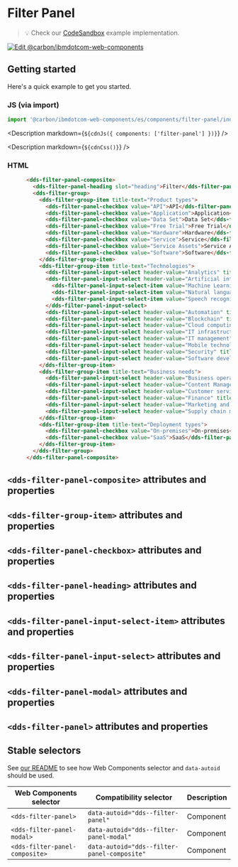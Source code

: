 




# Filter Panel

> 💡 Check our
> [CodeSandbox](https://githubbox.com/carbon-design-system/carbon-for-ibm-dotcom/tree/v1/packages/web-components/examples/codesandbox/components/filter-panel)
> example implementation.

[![Edit @carbon/ibmdotcom-web-components](https://codesandbox.io/static/img/play-codesandbox.svg)](https://githubbox.com/carbon-design-system/carbon-for-ibm-dotcom/tree/v1/packages/web-components/examples/codesandbox/components/filter-panel)

## Getting started

Here's a quick example to get you started.

### JS (via import)

```javascript
import '@carbon/ibmdotcom-web-components/es/components/filter-panel/index.js';

```

<Description markdown={`${cdnJs({ components: ['filter-panel'] })}`} />

<Description markdown={`${cdnCss()}`} />

### HTML

```html
      <dds-filter-panel-composite>
        <dds-filter-panel-heading slot="heading">Filter</dds-filter-panel-heading>
        <dds-filter-group>
          <dds-filter-group-item title-text="Product types">
            <dds-filter-panel-checkbox value="API">API</dds-filter-panel-checkbox>
            <dds-filter-panel-checkbox value="Application">Application</dds-filter-panel-checkbox>
            <dds-filter-panel-checkbox value="Data Set">Data Set</dds-filter-panel-checkbox>
            <dds-filter-panel-checkbox value="Free Trial">Free Trial</dds-filter-panel-checkbox>
            <dds-filter-panel-checkbox value="Hardware">Hardware</dds-filter-panel-checkbox>
            <dds-filter-panel-checkbox value="Service">Service</dds-filter-panel-checkbox>
            <dds-filter-panel-checkbox value="Service Assets">Service Assets</dds-filter-panel-checkbox>
            <dds-filter-panel-checkbox value="Software">Software</dds-filter-panel-checkbox>
          </dds-filter-group-item>
          <dds-filter-group-item title-text="Technologies">
            <dds-filter-panel-input-select header-value="Analytics" title="Analytics"></dds-filter-panel-input-select>
            <dds-filter-panel-input-select header-value="Artificial intelligence" title="Artificial intelligence">
              <dds-filter-panel-input-select-item value="Machine Learning">Machine Learning</dds-filter-panel-input-select-item>
              <dds-filter-panel-input-select-item value="Natural language processing">Natural language processing</dds-filter-panel-input-select-item>
              <dds-filter-panel-input-select-item value="Speech recognition">Speech recognition</dds-filter-panel-input-select-item>
            </dds-filter-panel-input-select>
            <dds-filter-panel-input-select header-value="Automation" title="Automation"></dds-filter-panel-input-select>
            <dds-filter-panel-input-select header-value="Blockchain" title="Blockchain"></dds-filter-panel-input-select>
            <dds-filter-panel-input-select header-value="Cloud computing" title="Cloud computing"></dds-filter-panel-input-select>
            <dds-filter-panel-input-select header-value="IT infrastructure" title="IT infrastructure"></dds-filter-panel-input-select>
            <dds-filter-panel-input-select header-value="IT management" title="IT management"></dds-filter-panel-input-select>
            <dds-filter-panel-input-select header-value="Mobile technologys" title="Mobile technology"></dds-filter-panel-input-select>
            <dds-filter-panel-input-select header-value="Security" title="Security"></dds-filter-panel-input-select>
            <dds-filter-panel-input-select header-value="Software development" title="Software development"></dds-filter-panel-input-select>
          </dds-filter-group-item>
          <dds-filter-group-item title-text="Business needs">
            <dds-filter-panel-input-select header-value="Business operations" title="Business operations"></dds-filter-panel-input-select>
            <dds-filter-panel-input-select header-value="Content Management" title="Content Management"></dds-filter-panel-input-select>
            <dds-filter-panel-input-select header-value="Customer service" title="Customer service"></dds-filter-panel-input-select>
            <dds-filter-panel-input-select header-value="Finance" title="Finance"></dds-filter-panel-input-select>
            <dds-filter-panel-input-select header-value="Marketing and sales" title="Marketing and sales"></dds-filter-panel-input-select>
            <dds-filter-panel-input-select header-value="Supply chain management" title="Supply chain management"></dds-filter-panel-input-select>
          </dds-filter-group-item>
          <dds-filter-group-item title-text="Deployment types">
            <dds-filter-panel-checkbox value="On-premises">On-premises</dds-filter-panel-checkbox>
            <dds-filter-panel-checkbox value="SaaS">SaaS</dds-filter-panel-checkbox>
          </dds-filter-group-item>
        </dds-filter-group>
      </dds-filter-panel-composite>
```

## `<dds-filter-panel-composite>` attributes and properties

<Props of="dds-filter-panel-composite" />

## `<dds-filter-group-item>` attributes and properties

<Props of="dds-filter-group-item" />

## `<dds-filter-panel-checkbox>` attributes and properties

<Props of="dds-filter-panel-checkbox" />

## `<dds-filter-panel-heading>` attributes and properties

<Props of="dds-filter-panel-heading" />

## `<dds-filter-panel-input-select-item>` attributes and properties

<Props of="dds-filter-panel-input-select-item" />

## `<dds-filter-panel-input-select>` attributes and properties

<Props of="dds-filter-panel-input-select" />

## `<dds-filter-panel-modal>` attributes and properties

<Props of="dds-filter-panel-modal" />

## `<dds-filter-panel>` attributes and properties

<Props of="dds-filter-panel" />

## Stable selectors

See [our README](https://github.com/carbon-design-system/carbon-for-ibm-dotcom/tree/v1/packages/web-components#stable-selectors-for-analytics-and-integratione2e-testing-in-web-components) to see how Web Components selector and `data-autoid` should be used.

| Web Components selector | Compatibility selector         | Description |
| ----------------------- | ------------------------------ | ----------- |
| `<dds-filter-panel>`                 | `data-autoid="dds--filter-panel"` | Component   |
| `<dds-filter-panel-modal>`           | `data-autoid="dds--filter-panel-modal"` | Component   |
| `<dds-filter-panel-composite>`       | `data-autoid="dds--filter-panel-composite"` | Component   |


<Description markdown={contributing} />
